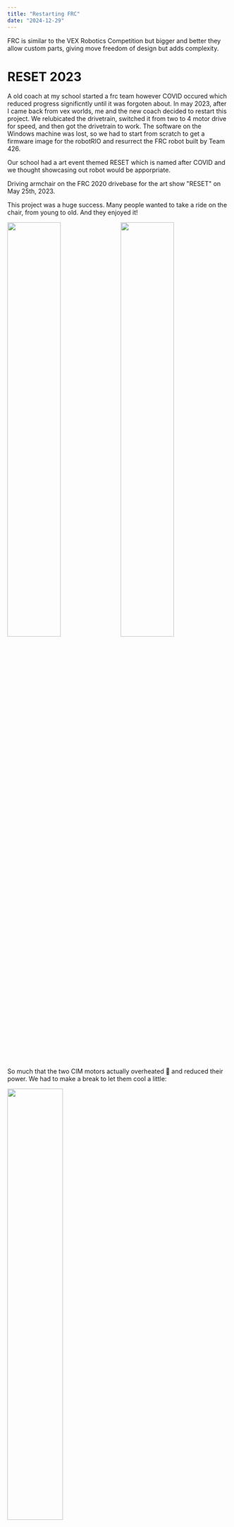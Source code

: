 ```yaml
---
title: "Restarting FRC"
date: "2024-12-29"
---
```


FRC is similar to the VEX Robotics Competition but bigger and better they allow custom parts, giving move freedom of design but adds complexity. 

# RESET 2023

A old coach at my school started a frc team however COVID occured which reduced progress significntly until it was forgoten about. In may 2023, after I came back from vex worlds, me and the new coach decided to restart this project. We relubicated the drivetrain, switched it from two to 4 motor drive for speed, and then got the drivetrain to work. 
The software on the Windows machine was lost, so we had to start from scratch to get a firmware image for the robotRIO and resurrect the FRC robot built by Team 426.

Our school had a art event themed RESET which is named after COVID and we thought showcasing out robot would be apporpriate. 

Driving armchair on the FRC 2020 drivebase for the art show "RESET" on May 25th, 2023.

This project was a huge success. Many people wanted to take a ride on the chair, from young to old. And they enjoyed it!

<img src="https://github.com/ssis-robotics/reset23/blob/main/docs/2023-05-25_jack.jpg?raw=true" width="49%" align="left"></img>
<img src="https://github.com/ssis-robotics/reset23/blob/main/docs/2023-05-25_nomer.jpg?raw=true" width="49%" align="right"></img> 

So much that the two CIM motors actually overheated 🥵 and reduced their power. We had to make a break to let them cool a little:

<img src="https://github.com/ssis-robotics/reset23/blob/main/docs/2023-05-25_separated.jpg?raw=true" width="50%"></img>

# RoboLotus FIRST Robotics 

As we required more funding and members, we decided to start an external club named RoboLotus, which will be the only Vietnamese FRC team for the 2025 Season

I will be Technical Lead Manager for Robolotus FIRST Robotics 

[Info Booklet](https://docs.google.com/document/d/1VqoJbvVN4mDgfqA1BTzn3eVq7Ery4-hiC3oaSphQSoY/view) \
[Sponsor Packet](https://drive.google.com/file/d/1VsXKrdh1BO3m8qAKJxo6GEpWaj4s8pvb/view?usp=sharing)

